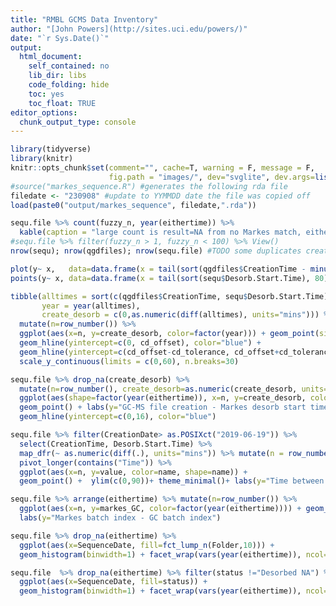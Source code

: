 ```yaml
---
title: "RMBL GCMS Data Inventory"
author: "[John Powers](http://sites.uci.edu/powers/)"
date: "`r Sys.Date()`"
output:
  html_document:
    self_contained: no
    lib_dir: libs
    code_folding: hide
    toc: yes
    toc_float: TRUE
editor_options: 
  chunk_output_type: console
---
```


```r
library(tidyverse)
library(knitr)
knitr::opts_chunk$set(comment="", cache=T, warning = F, message = F, 
                      fig.path = "images/", dev="svglite", dev.args=list(fix_text_size=FALSE), fig.height=8, fig.width=8)
#source("markes_sequence.R") #generates the following rda file
filedate <- "230908" #update to YYMMDD date the file was copied off
load(paste0("output/markes_sequence", filedate,".rda"))
```


```r
sequ.file %>% count(fuzzy_n, year(eithertime)) %>% 
  kable(caption = "large count is result=NA from no Markes match, eithertime=NA are skips")
#sequ.file %>% filter(fuzzy_n > 1, fuzzy_n < 100) %>% View()
nrow(sequ); nrow(qgdfiles); nrow(sequ.file) #TODO some duplicates created in the merge

plot(y~ x,   data=data.frame(x = tail(sort(qgdfiles$CreationTime - minutes(cd_offset)), 80), y = 1))
points(y~ x, data=data.frame(x = tail(sort(sequ$Desorb.Start.Time), 80), y = 1.02), col="blue")

tibble(alltimes = sort(c(qgdfiles$CreationTime, sequ$Desorb.Start.Time)),
       year = year(alltimes),
       create_desorb = c(0,as.numeric(diff(alltimes), units="mins"))) %>% 
  mutate(n=row_number()) %>% 
  ggplot(aes(x=n, y=create_desorb, color=factor(year))) + geom_point(size=0.2) +
  geom_hline(yintercept=c(0, cd_offset), color="blue") +
  geom_hline(yintercept=c(cd_offset-cd_tolerance, cd_offset+cd_tolerance), color="red") +
  scale_y_continuous(limits = c(0,60), n.breaks=30)

sequ.file %>% drop_na(create_desorb) %>% 
  mutate(n=row_number(), create_desorb=as.numeric(create_desorb, units="mins")) %>% 
  ggplot(aes(shape=factor(year(eithertime)), x=n, y=create_desorb, color=fct_lump_n(Folder,10))) +
  geom_point() + labs(y="GC-MS file creation - Markes desorb start time (min)", shape="Year", color="Folder")+
  geom_hline(yintercept=c(0,16), color="blue")

sequ.file %>% filter(CreationDate> as.POSIXct("2019-06-19")) %>% 
  select(CreationTime, Desorb.Start.Time) %>% 
  map_dfr(~ as.numeric(diff(.), units="mins")) %>% mutate(n = row_number()) %>% 
  pivot_longer(contains("Time")) %>% 
  ggplot(aes(x=n, y=value, color=name, shape=name)) + 
  geom_point() +  ylim(c(0,90))+ theme_minimal()+ labs(y="Time between samples (min)")

sequ.file %>% arrange(eithertime) %>% mutate(n=row_number()) %>%
  ggplot(aes(x=n, y=markes_GC, color=factor(year(eithertime)))) + geom_point() +
  labs(y="Markes batch index - GC batch index")
```

```r
sequ.file %>% drop_na(eithertime) %>% 
  ggplot(aes(x=SequenceDate, fill=fct_lump_n(Folder,10))) + 
  geom_histogram(binwidth=1) + facet_wrap(vars(year(eithertime)), ncol=1, scales="free_x") + labs(fill="Folder")

sequ.file  %>% drop_na(eithertime) %>% filter(status !="Desorbed NA") %>% 
  ggplot(aes(x=SequenceDate, fill=status)) + 
  geom_histogram(binwidth=1) + facet_wrap(vars(year(eithertime)), ncol=1, scales="free_x")
```

